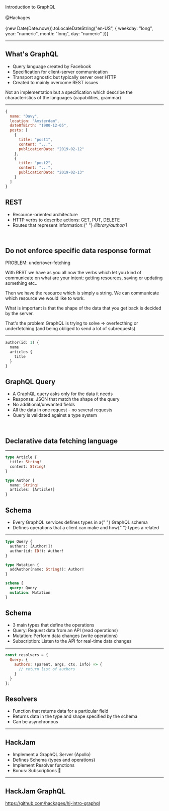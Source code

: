 
<Head>
  <title>Introduction to GraphQL</title>
</Head>

<div style={{ fontSize: "3em", fontWeight: "bold" }}>
  Introduction to <span style={{ color: "#D400FF" }}>GraphQL</span>
</div>
<br/>
<div style={{ fontSize: "1.5em", fontWeight: "bold", color: '#067df7' }}>
@Hackages
</div>
&nbsp;

<div style={{ fontSize: 25 }}>
  {new Date(Date.now()).toLocaleDateString("en-US", {
    weekday: "long",
    year: "numeric",
    month: "long",
    day: "numeric"
  })}
</div>

---

## What's GraphQL

- Query language created by Facebook
- <Important>Specification</Important> for client-server communication
- <Important>Transport agnostic</Important> but typically server over HTTP
- Created to mainly overcome <Important>REST issues</Important>

<Notes>
  Not an implementation but a specification which describe the characteristics
  of the languages (capabilities, grammar)
</Notes>

---


```js
{
  name: "Davy",
  location: "Amsterdam",
  dateOfBirth: "1980-12-05",
  posts: [
    {
      title: "post1",
      content: "...",
      publicationDate: "2019-02-12"
    },
    {
      title: "post2",
      content: "...",
      publicationDate: "2019-02-13"
    }
  ]
}
```

<div>
  <h2 style={{ fontSize: "2em", lineHeight: 1.25 }}>REST</h2>
  <div style={{ margin: 10 }}>
    <ul
      style={{
        display: "flex",
        flexDirection: "column",
        alignItems: "flex-start",
        lineHeight: "1.5em",
        textAlign: "left"
      }}
    >
      <li>
        <Important>Resource-oriented</Important> architecture
      </li>
      <li>
        HTTP verbs to describe <Important>actions</Important>: GET, PUT, DELETE
      </li>
      <li>
        <Important>Routes</Important> that represent information:{" "}
        <i>/library/author/1</i>
      </li>
    </ul>
    <br />
    <h2 style={{ color: "#067df7" }}>
      Do not enforce specific data response format
    </h2>
    <span>PROBLEM: under/over-fetching</span>
  </div>
</div>

<Notes>
  <p>
    With REST we have as you all now the verbs which let you kind of communicate
    on what are your intent: getting resources, saving or updating something
    etc..
  </p>
  <p>
    Then we have the resource which is simply a string. We can communicate which
    resource we would like to work.
  </p>
  <p>
    What is important is that the shape of the data that you get back is decided
    by the server.
  </p>
  <p>
    That's the problem GraphQL is trying to solve => overfecthing or
    underfetching (and being obliged to send a lot of subrequests)
  </p>
</Notes>

---


```graphql
author(id: 1) {
  name
  articles {
    title
  }
}
```

<div>
  <h2 style={{ fontSize: "2em", lineHeight: 1.25 }}>GraphQL Query</h2>
  <div style={{ margin: 10 }}>
    <ul
      style={{
        display: "flex",
        flexDirection: "column",
        alignItems: "flex-start",
        lineHeight: "1.5em",
        textAlign: "left"
      }}
    >
      <li>
        A GraphQL query <Important>asks only for the data it needs</Important>
      </li>
      <li>
        Response: JSON that <Important>match the shape of the query</Important>
      </li>
      <li>
        No <Important>additional/unwanted</Important> fields
      </li>
      <li>
        All the data in <Important>one request</Important> - no several requests
      </li>
      <li>
        Query is validated against a <Important>type system</Important>
      </li>
    </ul>
    <br />
    <h2 style={{ color: "#067df7" }}>Declarative data fetching language</h2>
  </div>
</div>

---


```graphql
type Article {
  title: String!
  content: String!
}

type Author {
  name: String!
  articles: [Article!]
}
```

<div>
  <h2 style={{ fontSize: "2em", lineHeight: 1.25 }}>Schema</h2>
  <div style={{ margin: 10 }}>
    <ul
      style={{
        display: "flex",
        flexDirection: "column",
        alignItems: "flex-start",
        lineHeight: "1.5em",
        textAlign: "left"
      }}
    >
      <li>
        <span>
          Every GraphQL services defines types in a{" "}
          <Important>GraphQL schema</Important>
        </span>
      </li>
      <li>
        Defines <Important>operations</Important> that a client can make and how{" "}
        <Important>types a related</Important>
      </li>
    </ul>
  </div>
</div>

---


```graphql
type Query {
  authors: [Author!]!
  author(id: ID!): Author!
}

type Mutation {
  addAuthor(name: String!): Author!
}

schema {
  query: Query
  mutation: Mutation
}
```

<div>
  <h2 style={{ fontSize: "2em", lineHeight: 1.25 }}>Schema</h2>
  <div style={{ margin: 10 }}>
    <ul
      style={{
        display: "flex",
        flexDirection: "column",
        alignItems: "flex-start",
        lineHeight: "1.5em",
        textAlign: "left"
      }}
    >
      <li>3 main types that define the operations</li>
      <li>
        <Important>Query</Important>: Request data from an API (read operations)
      </li>
      <li>
        <Important>Mutation</Important>: Perform data changes (write operations)
      </li>
      <li>
        <Important>Subscription</Important>: Listen to the API for real-time
        data changes
      </li>
    </ul>
  </div>
</div>

---


```js
const resolvers = {
  Query: {
    authors: (parent, args, ctx, info) => {
      // return list of authors
    }
  }
};
```

<div>
  <h2 style={{ fontSize: "2em", lineHeight: 1.25 }}>Resolvers</h2>
  <div style={{ margin: 10 }}>
    <ul
      style={{
        display: "flex",
        flexDirection: "column",
        alignItems: "flex-start",
        lineHeight: "1.5em",
        textAlign: "left"
      }}
    >
      <li>
        Function that <Important>returns data for a particular field</Important>
      </li>
      <li>
        Returns data in <Important>the type and shape</Important> specified by
        the schema
      </li>
      <li>Can be asynchronous</li>
    </ul>
  </div>
</div>


---

## HackJam

- Implement a GraphQL Server (Apollo)
- Defines Schema (types and operations)
- Implement Resolver functions
- Bonus: Subscriptions 🎉

---

## HackJam GraphQL

https://github.com/hackages/hj-intro-graphql



